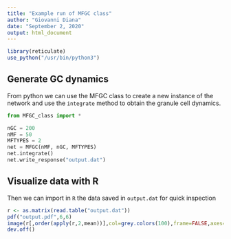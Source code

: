 ```yaml
---
title: "Example run of MFGC class"
author: "Giovanni Diana"
date: "September 2, 2020"
output: html_document
---
```


```r
library(reticulate)
use_python("/usr/bin/python3")
```

## Generate GC dynamics
From python we can use the MFGC class to create a new instance of the network and use the `integrate` method to obtain the granule cell dynamics. 

```python
from MFGC_class import *

nGC = 200
nMF = 50
MFTYPES = 2
net = MFGC(nMF, nGC, MFTYPES)
net.integrate()
net.write_response("output.dat")
```

## Visualize data with R
Then we can import in `R` the data saved in `output.dat` for quick inspection 
```r
r <- as.matrix(read.table("output.dat"))
pdf("output.pdf",6,6)
image(r[,order(apply(r,2,mean))],col=grey.colors(100),frame=FALSE,axes=FALSE)
dev.off()
```